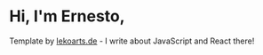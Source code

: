 # Hi, I'm Ernesto,

Template by [lekoarts.de](https://www.lekoarts.de?utm_source=cara&utm_medium=Starter) - I write about JavaScript and React there!
